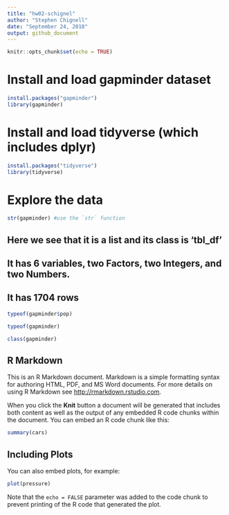 ```yaml
---
title: "hw02-schignel"
author: "Stephen Chignell"
date: "September 24, 2018"
output: github_document
---
```


```r
knitr::opts_chunk$set(echo = TRUE)
```

# Install and load gapminder dataset

```r
install.packages("gapminder")
library(gapminder)
```

# Install and load tidyverse (which includes dplyr)

```r
install.packages("tidyverse")
library(tidyverse)
```


# Explore the data

```r
str(gapminder) #use the `str` function
```

## Here we see that it is a list and its class is 'tbl_df'
## It has 6 variables, two Factors, two Integers, and two Numbers.
## It has 1704 rows

```r
typeof(gapminder$pop)
```

```r
typeof(gapminder)
```

```r
class(gapminder)
```














## R Markdown

This is an R Markdown document. Markdown is a simple formatting syntax for authoring HTML, PDF, and MS Word documents. For more details on using R Markdown see <http://rmarkdown.rstudio.com>.

When you click the **Knit** button a document will be generated that includes both content as well as the output of any embedded R code chunks within the document. You can embed an R code chunk like this:

```r
summary(cars)
```

## Including Plots

You can also embed plots, for example:

```r
plot(pressure)
```

Note that the `echo = FALSE` parameter was added to the code chunk to prevent printing of the R code that generated the plot.
